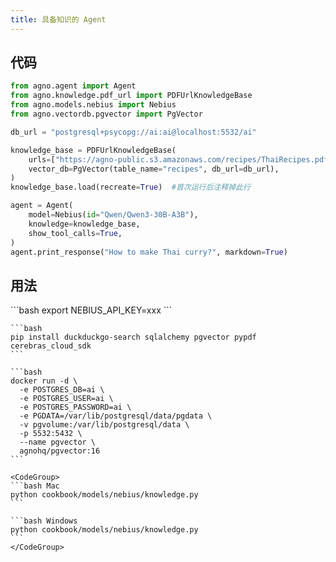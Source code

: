 ```yaml
---
title: 具备知识的 Agent
---
```


## 代码

```python cookbook/models/nebius/knowledge.py
from agno.agent import Agent
from agno.knowledge.pdf_url import PDFUrlKnowledgeBase
from agno.models.nebius import Nebius
from agno.vectordb.pgvector import PgVector

db_url = "postgresql+psycopg://ai:ai@localhost:5532/ai"

knowledge_base = PDFUrlKnowledgeBase(
    urls=["https://agno-public.s3.amazonaws.com/recipes/ThaiRecipes.pdf"],
    vector_db=PgVector(table_name="recipes", db_url=db_url),
)
knowledge_base.load(recreate=True)  #首次运行后注释掉此行

agent = Agent(
    model=Nebius(id="Qwen/Qwen3-30B-A3B"),
    knowledge=knowledge_base,
    show_tool_calls=True,
)
agent.print_response("How to make Thai curry?", markdown=True)
```

## 用法

<Steps>
  <Snippet file="create-venv-step.mdx" />

  <Step title="设置您的 API 密钥">
    ```bash 
        export NEBIUS_API_KEY=xxx 
    ```
  </Step>

  <Step title="安装库">

    ```bash
    pip install duckduckgo-search sqlalchemy pgvector pypdf cerebras_cloud_sdk
    ```

  </Step>

  <Step title="运行 PgVector">

    ```bash
    docker run -d \
      -e POSTGRES_DB=ai \
      -e POSTGRES_USER=ai \
      -e POSTGRES_PASSWORD=ai \
      -e PGDATA=/var/lib/postgresql/data/pgdata \
      -v pgvolume:/var/lib/postgresql/data \
      -p 5532:5432 \
      --name pgvector \
      agnohq/pgvector:16
    ```

  </Step>

  <Step title="运行 Agent">

    <CodeGroup>
    ```bash Mac
    python cookbook/models/nebius/knowledge.py
    ```

    ```bash Windows
    python cookbook/models/nebius/knowledge.py
    ```
    </CodeGroup>

  </Step>
</Steps>